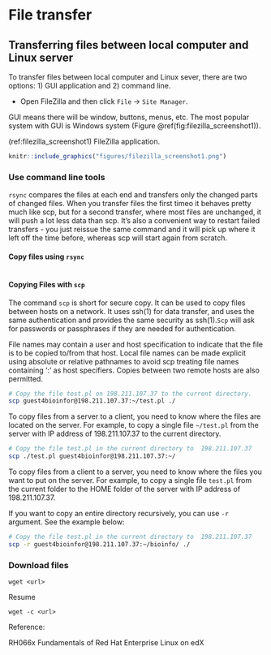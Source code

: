 
# File transfer

## Transferring files between local computer and Linux server

To transfer files between local computer and Linux sever, there are two options: 1) GUI application and 2) command line.


* Open FileZilla and then click `File` -> `Site Manager`.

GUI means there will be window, buttons, menus, etc. The most popular system with GUI is Windows system (Figure \@ref(fig:filezilla_screenshot1)).

(ref:filezilla_screenshot1) FileZilla application. 

```r
knitr::include_graphics("figures/filezilla_screenshot1.png")
```


### Use command line tools

`rsync` compares the files at each end and transfers only the changed parts of changed files. When you transfer files the first timeo it behaves pretty much like scp, but for a second transfer, where most files are unchanged, it will push a lot less data than scp. It's also a convenient way to restart failed transfers - you just reissue the same command and it will pick up where it left off the time before, whereas scp will start again from scratch.

#### Copy files using `rsync` 

```

```

#### Copying Files with `scp` 

The command `scp` is short for secure copy. It can be used to copy files between hosts on a network. It uses ssh(1) for data transfer, and uses the same authentication and provides the same security as ssh(1).`Scp` will ask for passwords or passphrases if they are needed for authentication.

File names may contain a user and host specification to indicate that the file is to be copied to/from that host. Local file names can be made explicit using absolute or relative pathnames to avoid scp treating file names containing ‘:’ as host specifiers. Copies between two remote hosts are also permitted.

```sh
# Copy the file test.pl on 198.211.107.37 to the current directory.
scp guest4bioinfor@198.211.107.37:~/test.pl ./
```

To copy files from a server to a client, you need to know where the files are located on the server. For example, to copy a single file `~/test.pl` from the server with IP address of 198.211.107.37 to the current directory. 

```sh
# Copy the file test.pl in the current directory to  198.211.107.37
scp ./test.pl guest4bioinfor@198.211.107.37:~/
```

To copy files from a client to a server, you need to know where the files you want to put on the server. For example, to copy a single file `test.pl` from the current folder to the HOME folder of the server with IP address of 198.211.107.37. 

If you want to copy an entire directory recursively, you can use `-r` argument. See the example below: 

```sh
# Copy the file test.pl in the current directory to  198.211.107.37
scp -r guest4bioinfor@198.211.107.37:~/bioinfo/ ./
```

### Download files 

```
wget <url>
```

Resume 

```
wget -c <url>  
```

Reference:

RH066x Fundamentals of Red Hat Enterprise Linux on edX
